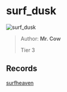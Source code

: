 
# surf_dusk

![surf_dusk](https://raw.githubusercontent.com/Sayt123/SurfMapPics/Maps-and-bonuses/csgo/surf_dusk.jpg)

> Author: **Mr. Cow**
>
> Tier 3

## Records

[surfheaven](https://surfheaven.eu/map/surf_dusk)

